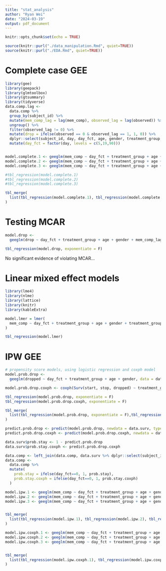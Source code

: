 ```yaml
---
title: "stat_analysis"
author: "Ryan Wei"
date: "2024-03-19"
output: pdf_document
---
```


```r
knitr::opts_chunk$set(echo = TRUE)
```

```r
source(knitr::purl("./data_manipulation.Rmd", quiet=TRUE))
source(knitr::purl("./EDA.Rmd", quiet=TRUE))
```

# Complete case GEE

```r
library(gee)
library(geepack)
library(glmtoolbox)
library(gtsummary)
library(tidyverse)
data.comp.lag <-
  data.comp %>% 
  group_by(subject_id) %>% 
  mutate(mem_comp_lag = lag(mem_comp), observed_lag = lag(observed)) %>% 
  ungroup() %>% 
  filter(observed_lag != 0) %>% 
  mutate(drop = ifelse(observed == 0 & observed_lag == 1, 1, 0)) %>% 
  dplyr::select(subject_id, day, day_fct, age, gender, treatment_group, mem_comp_lag, drop) %>% 
  mutate(day_fct = factor(day, levels = c(5,19,90)))


model.complete.1 <- geeglm(mem_comp ~ day_fct + treatment_group + age + gender + treatment_group * day_fct, data = data.comp, family = gaussian, id = subject_id, corstr = "independence")
model.complete.2 <- geeglm(mem_comp ~ day_fct + treatment_group + age + gender + treatment_group * day_fct, data = data.comp, family = gaussian, id = subject_id,  corstr = "ar1")
model.complete.3 <- geeglm(mem_comp ~ day_fct + treatment_group + age + gender + treatment_group * day_fct, data = data.comp, family = gaussian, id = subject_id, corstr = "exchangeable")

#tbl_regression(model.complete.1)
#tbl_regression(model.complete.2)
#tbl_regression(model.complete.3)

tbl_merge(
  list(tbl_regression(model.complete.1), tbl_regression(model.complete.2), tbl_regression(model.complete.3))
)
```


# Testing MCAR

```r
model.drop <-
  geeglm(drop ~ day_fct + treatment_group + age + gender + mem_comp_lag, data = data.comp.lag, family = binomial, id = subject_id, corstr = "independence")

tbl_regression(model.drop, exponentiate = F)
```
No significant evidence of violating MCAR...

# Linear mixed effect models

```r
library(lme4)
library(nlme)
library(lattice)
library(knitr)
library(kableExtra)

model.lmer = lmer(
  mem_comp ~ day_fct + treatment_group + age + gender + treatment_group * day_fct + (1 |subject_id), data = data.comp
)

tbl_regression(model.lmer)
```


# IPW GEE

```r
# propensity score models, using logistic regression and coxph model 
model.prob.drop <-
  geeglm(dropped ~ day_fct + treatment_group + age + gender, data = data.surv %>% mutate(day_fct = factor(day_fct,levels = c(5,19,90))), family = binomial, id = subject_id, corstr = "independence")

model.prob.drop.coxph <- coxph(Surv(start, stop, dropped) ~ treatment_group + age + gender, data = data.surv)

tbl_regression(model.prob.drop, exponentiate = F)
tbl_regression(model.prob.drop.coxph, exponentiate = F)

tbl_merge(
  list(tbl_regression(model.prob.drop, exponentiate = F),tbl_regression(model.prob.drop.coxph, exponentiate = F))
)

predict.prob.drop <- predict(model.prob.drop, newdata = data.surv, type = "response")
predict.prob.drop.coxph <- predict(model.prob.drop.coxph, newdata = data.surv, type = "survival")

data.surv$prob.stay <- 1 - predict.prob.drop
data.surv$prob.stay.coxph <- predict.prob.drop.coxph

data.comp <- left_join(data.comp, data.surv %>% dplyr::select(subject_id,day_fct,treatment_group,prob.stay, prob.stay.coxph))
data.comp <-
  data.comp %>% 
  mutate(
    prob.stay = ifelse(day_fct==0, 1, prob.stay),
    prob.stay.coxph = ifelse(day_fct==0, 1, prob.stay.coxph)
  )
```
```r
model.ipw.1 <- geeglm(mem_comp ~ day_fct + treatment_group + age + gender + treatment_group * day_fct, data = data.comp, family = gaussian, id = subject_id, corstr = "independence", weights = 1/prob.stay)
model.ipw.2 <- geeglm(mem_comp ~ day_fct + treatment_group + age + gender + treatment_group * day_fct, data = data.comp, family = gaussian, id = subject_id,  corstr = "ar1", weights = 1/prob.stay)
model.ipw.3 <- geeglm(mem_comp ~ day_fct + treatment_group + age + gender + treatment_group * day_fct, data = data.comp, family = gaussian, id = subject_id, corstr = "exchangeable", weights = 1/prob.stay)


tbl_merge(
  list(tbl_regression(model.ipw.1), tbl_regression(model.ipw.2), tbl_regression(model.ipw.3))
)
```
```r
model.ipw.coxph.1 <- geeglm(mem_comp ~ day_fct + treatment_group + age + gender + treatment_group * day_fct, data = data.comp, family = gaussian, id = subject_id, corstr = "independence", weights = 1/prob.stay.coxph)
model.ipw.coxph.2 <- geeglm(mem_comp ~ day_fct + treatment_group + age + gender + treatment_group * day_fct, data = data.comp, family = gaussian, id = subject_id,  corstr = "ar1", weights = 1/prob.stay.coxph)
model.ipw.coxph.3 <- geeglm(mem_comp ~ day_fct + treatment_group + age + gender + treatment_group * day_fct, data = data.comp, family = gaussian, id = subject_id, corstr = "exchangeable", weights = 1/prob.stay.coxph)


tbl_merge(
  list(tbl_regression(model.ipw.coxph.1), tbl_regression(model.ipw.coxph.2), tbl_regression(model.ipw.coxph.3))
)
```
